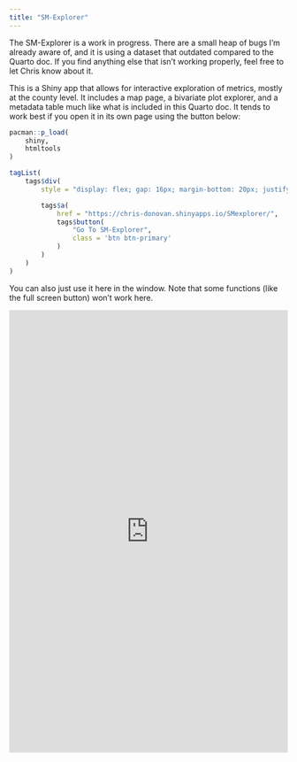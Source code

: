 ```yaml
---
title: "SM-Explorer"
---
```


::: {.callout-note collapse='false' title='Caution'}
The SM-Explorer is a work in progress. There are a small heap of bugs I'm already aware of, and it is using a dataset that outdated compared to the Quarto doc. If you find anything else that isn't working properly, feel free to let Chris know about it.
:::

This is a Shiny app that allows for interactive exploration of metrics, mostly at the county level. It includes a map page, a bivariate plot explorer, and a metadata table much like what is included in this Quarto doc. It tends to work best if you open it in its own page using the button below:

```r
pacman::p_load(
    shiny,
    htmltools
)

tagList(
    tags$div(
        style = "display: flex; gap: 16px; margin-bottom: 20px; justify-content: center;",

        tags$a(
            href = "https://chris-donovan.shinyapps.io/SMexplorer/", 
            tags$button(
                "Go To SM-Explorer",
                class = 'btn btn-primary'
            )
        )
    )
)
```

You can also just use it here in the window. Note that some functions (like the full screen button) won't work here. 

<iframe height="800" width="100%" frameborder="no" src="https://chris-donovan.shinyapps.io/SMexplorer/"> </iframe>